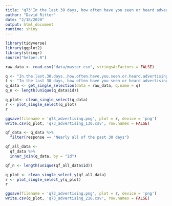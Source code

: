 ```yaml
---
title: "q73'In the last 30 days, how often have you seen or heard advertising for cannabis products or stores in your community (including TV, radio, signs, billboards, newspapers, pamphlets, or street-side marketing)?'"
author: "David Ritter"
date: "2/18/2020"
output: html_document
runtime: shiny
---
```


```r
library(tidyverse)
library(ggplot2)
library(stringr)
source("helper.R")
```

```r
raw_data <- read.csv("data/master.csv", stringsAsFactors = FALSE)
```

```r
q <- "In.the.last.30.days..how.often.have.you.seen.or.heard.advertising.for.cannabis.products.or.stores.in.your.community..including.TV..radio..signs..billboards..newspapers..pamphlets..or.street.side.marketing.."
t <- "In the last 30 days, how often have you seen or heard advertising for cannabis products or stores in your community (including TV, radio, signs, billboards, newspapers, pamphlets, or street-side marketing)?"
q_data <- get_single_selection(data = raw_data, q.name = q)
q_n <- length(unique(q_data$id))
```

```r
q_plot<- clean_single_select(q_data)
r <- plot_single_select(q_plot)
r
```

```r
ggsave(filename = 'q73_advertising.png', plot = r, device = 'png')
write.csv(q_plot, 'q73_advertising_130.csv', row.names = FALSE)
```


```r
qf_data <- q_data %>%
  filter(response == "Nearly all of the past 30 days")
```

```r
qf_all_data <- 
  qf_data %>%
  inner_join(q_data, by = "id")

qf_n <- length(unique(qf_all_data$id))
```

```r
q_plot <- clean_single_select_y(qf_all_data)
r <- plot_single_select_y(q_plot)
r
```

```r
ggsave(filename = 'q73_advertising.png', plot = r, device = 'png')
write.csv(q_plot, 'q73_advertising_216.csv', row.names = FALSE)
```
